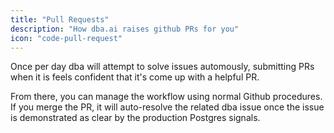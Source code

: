 ```yaml
---
title: "Pull Requests"
description: "How dba.ai raises github PRs for you"
icon: "code-pull-request"
---
```


Once per day dba will attempt to solve issues automously, submitting PRs when it is feels confident that it's come up with a helpful PR.

From there, you can manage the workflow using normal Github procedures. If you merge the PR, it will auto-resolve the related dba issue once the issue is demonstrated as clear by the production Postgres signals.
